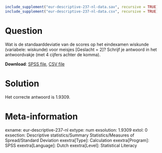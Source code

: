 ```r
include_supplement("eur-descriptive-237-nl-data.sav", recursive = TRUE)
include_supplement("eur-descriptive-237-nl-data.csv", recursive = TRUE)
```

Question
========
Wat is de standaarddeviatie van de scores op het eindexamen wiskunde (variabele: wiskunde) voor meisjes [Geslacht = 2]? Schrijf je antwoord in het antwoordvakje (met 4 cijfers achter de komma).

**Download**: [SPSS file](eur-descriptive-237-nl-data.sav), [CSV file](eur-descriptive-237-nl-data.csv)


Solution
========
Het correcte antwoord is 1.9309.


Meta-information
================
exname: eur-descriptive-237-nl
extype: num
exsolution: 1.9309
extol: 0
exsection: Descriptive statistics/Summary Statistics/Measures of Spread/Standard Deviation
exextra[Type]: Calculation
exextra[Program]: SPSS
exextra[Language]: Dutch
exextra[Level]: Statistical Literacy
